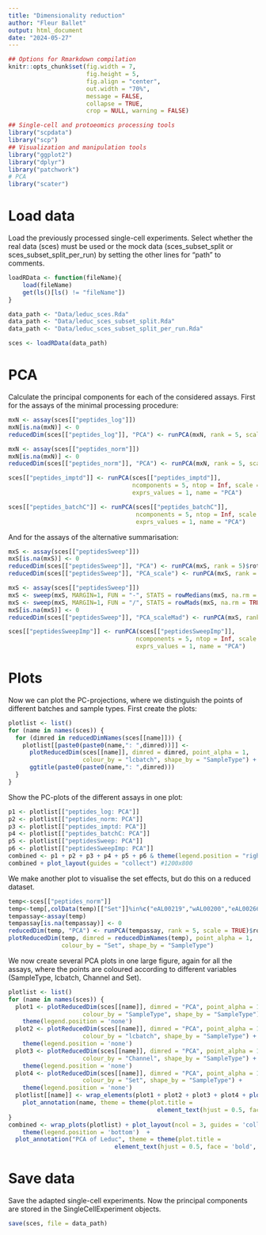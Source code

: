 ---
title: "Dimensionality reduction"
author: "Fleur Ballet"
output: html_document
date: "2024-05-27"
---

```{r setup, include = FALSE}
## Options for Rmarkdown compilation
knitr::opts_chunk$set(fig.width = 7,
                      fig.height = 5,
                      fig.align = "center",
                      out.width = "70%",
                      message = FALSE,
                      collapse = TRUE,
                      crop = NULL, warning = FALSE)
```

```{r}
## Single-cell and protoeomics processing tools
library("scpdata")
library("scp")
## Visualization and manipulation tools
library("ggplot2")
library("dplyr")
library("patchwork")
# PCA
library("scater")
```

# Load data

Load the previously processed single-cell experiments.
Select whether the real data (sces) must be used or the mock data (sces_subset_split or
sces_subset_split_per_run) by setting the other lines for "path" to comments.

```{r}
loadRData <- function(fileName){
    load(fileName)
    get(ls()[ls() != "fileName"])
}

data_path <- "Data/leduc_sces.Rda"
data_path <- "Data/leduc_sces_subset_split.Rda"
data_path <- "Data/leduc_sces_subset_split_per_run.Rda"

sces <- loadRData(data_path)
```

# PCA

Calculate the principal components for each of the considered assays.
First for the assays of the minimal processing procedure:

```{r}
mxN <- assay(sces[["peptides_log"]])
mxN[is.na(mxN)] <- 0
reducedDim(sces[["peptides_log"]], "PCA") <- runPCA(mxN, rank = 5, scale = TRUE)$rotation

mxN <- assay(sces[["peptides_norm"]])
mxN[is.na(mxN)] <- 0
reducedDim(sces[["peptides_norm"]], "PCA") <- runPCA(mxN, rank = 5, scale = TRUE)$rotation

sces[["peptides_imptd"]] <- runPCA(sces[["peptides_imptd"]], 
                                   ncomponents = 5, ntop = Inf, scale = TRUE,
                                   exprs_values = 1, name = "PCA")

sces[["peptides_batchC"]] <- runPCA(sces[["peptides_batchC"]], 
                                    ncomponents = 5, ntop = Inf, scale = TRUE,
                                    exprs_values = 1, name = "PCA")
```

And for the assays of the alternative summarisation:

```{r}
mxS <- assay(sces[["peptidesSweep"]])
mxS[is.na(mxS)] <- 0             
reducedDim(sces[["peptidesSweep"]], "PCA") <- runPCA(mxS, rank = 5)$rotation
reducedDim(sces[["peptidesSweep"]], "PCA_scale") <- runPCA(mxS, rank = 5, scale = TRUE)$rotation

mxS <- assay(sces[["peptidesSweep"]])
mxS <- sweep(mxS, MARGIN=1, FUN = "-", STATS = rowMedians(mxS, na.rm = TRUE))
mxS <- sweep(mxS, MARGIN=1, FUN = "/", STATS = rowMads(mxS, na.rm = TRUE))
mxS[is.na(mxS)] <- 0             
reducedDim(sces[["peptidesSweep"]], "PCA_scaleMad") <- runPCA(mxS, rank = 5)$rotation

sces[["peptidesSweepImp"]] <- runPCA(sces[["peptidesSweepImp"]], 
                                    ncomponents = 5, ntop = Inf, scale = TRUE,
                                    exprs_values = 1, name = "PCA")
```

# Plots

Now we can plot the PC-projections, where we distinguish the points of different 
batches and sample types.
First create the plots:

```{r}
plotlist <- list()
for (name in names(sces)) {
  for (dimred in reducedDimNames(sces[[name]])) {
    plotlist[[paste0(paste0(name,": ",dimred))]] <- 
      plotReducedDim(sces[[name]], dimred = dimred, point_alpha = 1,
                     colour_by = "lcbatch", shape_by = "SampleType") +
      ggtitle(paste0(paste0(name,": ",dimred)))
  }
}
```

Show the PC-plots of the different assays in one plot:

```{r}
p1 <- plotlist[["peptides_log: PCA"]]
p2 <- plotlist[["peptides_norm: PCA"]]
p3 <- plotlist[["peptides_imptd: PCA"]]
p4 <- plotlist[["peptides_batchC: PCA"]]
p5 <- plotlist[["peptidesSweep: PCA"]]
p6 <- plotlist[["peptidesSweepImp: PCA"]]
combined <- p1 + p2 + p3 + p4 + p5 + p6 & theme(legend.position = "right")
combined + plot_layout(guides = "collect") #1200x800
```

We make another plot to visualise the set effects, but do this on a reduced dataset.

```{r}
temp<-sces[["peptides_norm"]]
temp<-temp[,colData(temp)[["Set"]]%in%c("eAL00219","wAL00200","eAL00266","wAL00286")]
tempassay<-assay(temp)
tempassay[is.na(tempassay)] <- 0
reducedDim(temp, "PCA") <- runPCA(tempassay, rank = 5, scale = TRUE)$rotation
plotReducedDim(temp, dimred = reducedDimNames(temp), point_alpha = 1,
               colour_by = "Set", shape_by = "SampleType")
```

We now create several PCA plots in one large figure, again for all the assays, where the 
points are coloured according to different variables (SampleType, lcbatch, Channel and Set).

```{r}
plotlist <- list()
for (name in names(sces)) {
  plot1 <- plotReducedDim(sces[[name]], dimred = "PCA", point_alpha = 1,
                     colour_by = "SampleType", shape_by = "SampleType") + 
    theme(legend.position = 'none')
  plot2 <- plotReducedDim(sces[[name]], dimred = "PCA", point_alpha = 1,
                     colour_by = "lcbatch", shape_by = "SampleType") + 
    theme(legend.position = 'none')
  plot3 <- plotReducedDim(sces[[name]], dimred = "PCA", point_alpha = 1,
                     colour_by = "Channel", shape_by = "SampleType") + 
    theme(legend.position = 'none')
  plot4 <- plotReducedDim(sces[[name]], dimred = "PCA", point_alpha = 1,
                     colour_by = "Set", shape_by = "SampleType") + 
    theme(legend.position = 'none')
  plotlist[[name]] <- wrap_elements(plot1 + plot2 + plot3 + plot4 + plot_layout(ncol = 1) +
    plot_annotation(name, theme = theme(plot.title = 
                                          element_text(hjust = 0.5, face = 'bold', size = 20))))
}
combined <- wrap_plots(plotlist) + plot_layout(ncol = 3, guides = 'collect') + 
    theme(legend.position = 'bottom')  + 
  plot_annotation("PCA of Leduc", theme = theme(plot.title = 
                              element_text(hjust = 0.5, face = 'bold', size = 25))) #1600x2000
```

# Save data

Save the adapted single-cell experiments. Now the principal components are 
stored in the SingleCellExperiment objects.

```{r}
save(sces, file = data_path)
```

